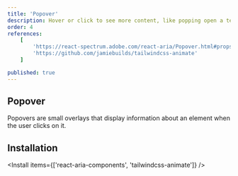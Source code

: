 ```yaml
---
title: 'Popover'
description: Hover or click to see more content, like popping open a tent, useful for additional info without leaving the context..
order: 4
references:
    [
        'https://react-spectrum.adobe.com/react-aria/Popover.html#props',
        'https://github.com/jamiebuilds/tailwindcss-animate'
    ]

published: true
---
```


## Popover

Popovers are small overlays that display information about an element when the user clicks on it.

<How toUse='overlays/popover-demo' />

## Installation

<Install items={['react-aria-components', 'tailwindcss-animate']} />

<SourceCode toShow='popover' />
